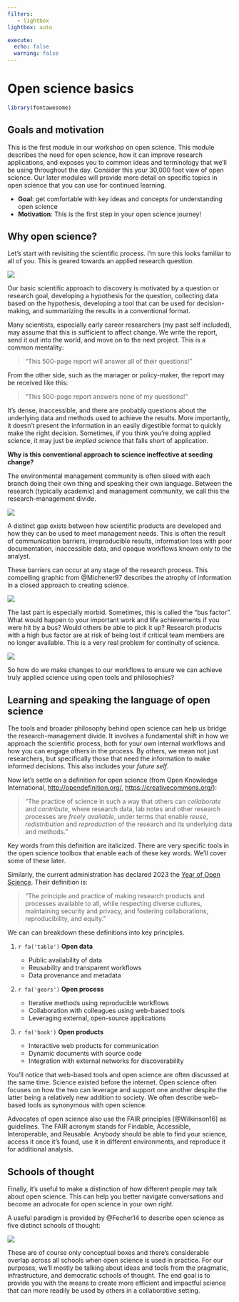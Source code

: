 ```yaml
---
filters:
   - lightbox
lightbox: auto

execute: 
  echo: false
  warning: false
---
```


# Open science basics {#basics}

```r
library(fontawesome)
```

## Goals and motivation

This is the first module in our workshop on open science. This module describes the need for open science, how it can improve research applications, and exposes you to common ideas and terminology that we'll be using throughout the day. Consider this your 30,000 foot view of open science. Our later modules will provide more detail on specific topics in open science that you can use for continued learning.

-   **Goal**: get comfortable with key ideas and concepts for understanding open science
-   **Motivation**: This is the first step in your open science journey!

## Why open science?

Let's start with revisiting the scientific process. I'm sure this looks familiar to all of you. This is geared towards an applied research question.

![](img/scipro.png)

Our basic scientific approach to discovery is motivated by a question or research goal, developing a hypothesis for the question, collecting data based on the hypothesis, developing a tool that can be used for decision-making, and summarizing the results in a conventional format.

Many scientists, especially early career researchers (my past self included), may assume that this is sufficient to affect change. We write the report, send it out into the world, and move on to the next project. This is a common mentality:

> "This 500-page report will answer all of their questions!"

From the other side, such as the manager or policy-maker, the report may be received like this:

> "This 500-page report answers none of my questions!"

It's dense, inaccessible, and there are probably questions about the underlying data and methods used to achieve the results. More importantly, it doesn't present the information in an easily digestible format to quickly make the right decision. Sometimes, if you think you're doing applied science, it may just be *implied* science that falls short of application.

**Why is this conventional approach to science ineffective at seeding change?**

The environmental management community is often siloed with each branch doing their own thing and speaking their own language. Between the research (typically academic) and management community, we call this the research-management divide.

![](img/divide2.png)

A distinct gap exists between how scientific products are developed and how they can be used to meet management needs. This is often the result of communication barriers, irreproducible results, information loss with poor documentation, inaccessible data, and opaque workflows known only to the analyst.

These barriers can occur at any stage of the research process. This compelling graphic from @Michener97 describes the atrophy of information in a closed approach to creating science.

![](img/michener.png)

The last part is especially morbid. Sometimes, this is called the "bus factor". What would happen to your important work and life achievements if you were hit by a bus? Would others be able to pick it up? Research products with a high bus factor are at risk of being lost if critical team members are no longer available. This is a very real problem for continuity of science.

![](img/overlyhonest.png)

So how do we make changes to our workflows to ensure we can achieve truly applied science using open tools and philosophies?

## Learning and speaking the language of open science

The tools and broader philosophy behind open science can help us bridge the research-management divide. It involves a fundamental shift in how we approach the scientific process, both for your own internal workflows and how you can engage others in the process. By others, we mean not just researchers, but specifically those that need the information to make informed decisions. This also includes your *future self*.

Now let's settle on a definition for open science (from Open Knowledge International, [http://opendefinition.org/](http://opendefinition.org/){target="_blank"}, [https://creativecommons.org/](https://creativecommons.org/){target="_blank"}):

> "The practice of science in such a way that others can *collaborate* and *contribute*, where research data, lab notes and other research processes are *freely available*, under terms that enable *reuse*, *redistribution* and *reproduction* of the research and its underlying data and methods."

Key words from this definition are italicized. There are very specific tools in the open science toolbox that enable each of these key words. We'll cover some of these later.

Similarly, the current administration has declared 2023 the [Year of Open Science](https://open.science.gov/){target="_blank"}. Their definition is:

> "The principle and practice of making research products and processes available to all, while respecting diverse cultures, maintaining security and privacy, and fostering collaborations, reproducibility, and equity."

We can can breakdown these definitions into key principles.

1.  `r fa('table')` **Open data**

    -   Public availability of data
    -   Reusability and transparent workflows
    -   Data provenance and metadata

2.  `r fa('gears')` **Open process**

    -   Iterative methods using reproducible workflows
    -   Collaboration with colleagues using web-based tools
    -   Leveraging external, open-source applications

3.  `r fa('book')` **Open products**

    -   Interactive web products for communication
    -   Dynamic documents with source code
    -   Integration with external networks for discoverability

You'll notice that web-based tools and open science are often discussed at the same time. Science existed before the internet. Open science often focuses on how the two can leverage and support one another despite the latter being a relatively new addition to society. We often describe web-based tools as synonymous with open science.

Advocates of open science also use the FAIR principles [@Wilkinson16] as guidelines. The FAIR acronym stands for Findable, Accessible, Interoperable, and Reusable.  Anybody should be able to find your science, access it once it's found, use it in different environments, and reproduce it for additional analysis.

## Schools of thought {#schools}

Finally, it's useful to make a distinction of how different people may talk about open science. This can help you better navigate conversations and become an advocate for open science in your own right.

A useful paradigm is provided by @Fecher14 to describe open science as five distinct schools of thought:

![](img/fiveschools.PNG)

These are of course only conceptual boxes and there's considerable overlap across all schools when open science is used in practice. For our purposes, we'll mostly be talking about ideas and tools from the pragmatic, infrastructure, and democratic schools of thought. The end goal is to provide you with the means to create more efficient and impactful science that can more readily be used by others in a collaborative setting.
